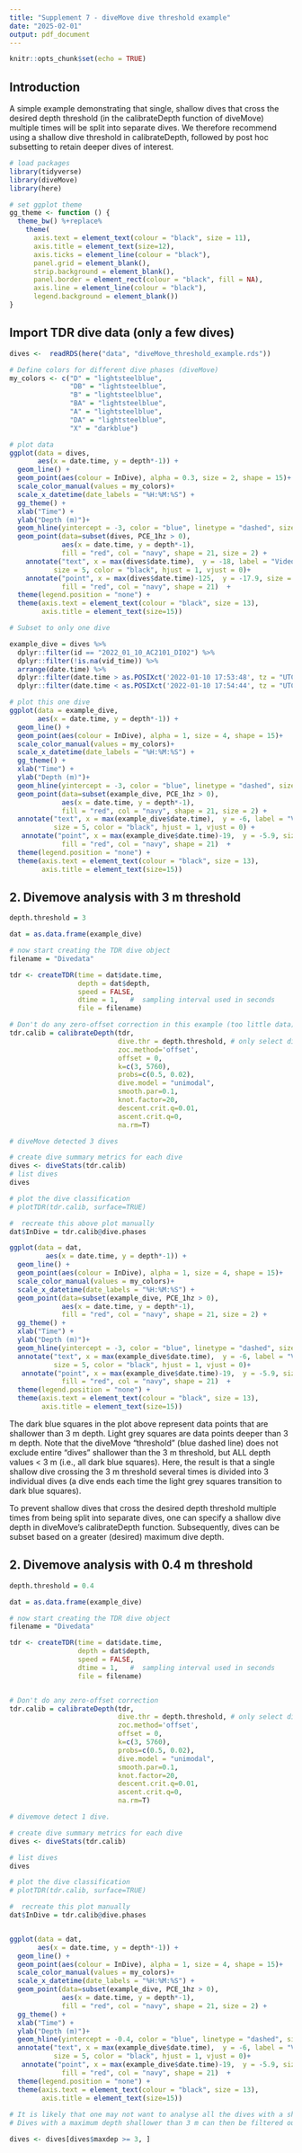 ```yaml
---
title: "Supplement 7 - diveMove dive threshold example"
date: "2025-02-01"
output: pdf_document
---
```


```r
knitr::opts_chunk$set(echo = TRUE)
```

## Introduction

A simple example demonstrating that single, shallow dives that cross the desired depth threshold (in the calibrateDepth function of diveMove) multiple times will be split into separate dives. We therefore recommend using a shallow dive threshold in calibrateDepth, followed by post hoc subsetting to retain deeper dives of interest.


```r

# load packages
library(tidyverse)
library(diveMove)
library(here)

# set ggplot theme
gg_theme <- function () { 
  theme_bw() %+replace% 
    theme(
      axis.text = element_text(colour = "black", size = 11),
      axis.title = element_text(size=12),
      axis.ticks = element_line(colour = "black"),
      panel.grid = element_blank(),
      strip.background = element_blank(),
      panel.border = element_rect(colour = "black", fill = NA),
      axis.line = element_line(colour = "black"),
      legend.background = element_blank())
}

```

## Import TDR dive data (only a few dives)

```r
dives <-  readRDS(here("data", "diveMove_threshold_example.rds"))

# Define colors for different dive phases (diveMove)
my_colors <- c("D" = "lightsteelblue", 
               "DB" = "lightsteelblue",
               "B" = "lightsteelblue",
               "BA" = "lightsteelblue", 
               "A" = "lightsteelblue",
               "DA" = "lightsteelblue",
               "X" = "darkblue")

# plot data 
ggplot(data = dives, 
       aes(x = date.time, y = depth*-1)) + 
  geom_line() +
  geom_point(aes(colour = InDive), alpha = 0.3, size = 2, shape = 15)+
  scale_color_manual(values = my_colors)+
  scale_x_datetime(date_labels = "%H:%M:%S") +
  gg_theme() + 
  xlab("Time") +
  ylab("Depth (m)")+
  geom_hline(yintercept = -3, color = "blue", linetype = "dashed", size = 1) +
  geom_point(data=subset(dives, PCE_1hz > 0),
             aes(x = date.time, y = depth*-1), 
             fill = "red", col = "navy", shape = 21, size = 2) +
    annotate("text", x = max(dives$date.time),  y = -18, label = "Video prey captures", 
           size = 5, color = "black", hjust = 1, vjust = 0)+
    annotate("point", x = max(dives$date.time)-125,  y = -17.9, size = 2.5, 
             fill = "red", col = "navy", shape = 21)  +
  theme(legend.position = "none") +
  theme(axis.text = element_text(colour = "black", size = 13),
        axis.title = element_text(size=15))

# Subset to only one dive

example_dive = dives %>%
  dplyr::filter(id == "2022_01_10_AC2101_DI02") %>%
  dplyr::filter(!is.na(vid_time)) %>%
  arrange(date.time) %>%
  dplyr::filter(date.time > as.POSIXct('2022-01-10 17:53:48', tz = "UTC")) %>%
  dplyr::filter(date.time < as.POSIXct('2022-01-10 17:54:44', tz = "UTC"))

# plot this one dive
ggplot(data = example_dive, 
       aes(x = date.time, y = depth*-1)) + 
  geom_line() +
  geom_point(aes(colour = InDive), alpha = 1, size = 4, shape = 15)+
  scale_color_manual(values = my_colors)+
  scale_x_datetime(date_labels = "%H:%M:%S") +
  gg_theme() + 
  xlab("Time") +
  ylab("Depth (m)")+
  geom_hline(yintercept = -3, color = "blue", linetype = "dashed", size = 1) +
  geom_point(data=subset(example_dive, PCE_1hz > 0),
             aes(x = date.time, y = depth*-1), 
             fill = "red", col = "navy", shape = 21, size = 2) +
  annotate("text", x = max(example_dive$date.time),  y = -6, label = "Video prey captures", 
           size = 5, color = "black", hjust = 1, vjust = 0) +
   annotate("point", x = max(example_dive$date.time)-19,  y = -5.9, size = 2.5, 
             fill = "red", col = "navy", shape = 21)  +
  theme(legend.position = "none") +
  theme(axis.text = element_text(colour = "black", size = 13),
        axis.title = element_text(size=15))

```

## 2. Divemove analysis with 3 m threshold

```r

depth.threshold = 3  

dat = as.data.frame(example_dive)

# now start creating the TDR dive object
filename = "Divedata"

tdr <- createTDR(time = dat$date.time, 
                 depth = dat$depth, 
                 speed = FALSE, 
                 dtime = 1,   #  sampling interval used in seconds
                 file = filename)

# Don't do any zero-offset correction in this example (too little data)
tdr.calib = calibrateDepth(tdr,
                           dive.thr = depth.threshold, # only select dives deeper than threshold
                           zoc.method='offset',
                           offset = 0,
                           k=c(3, 5760),
                           probs=c(0.5, 0.02),
                           dive.model = "unimodal",
                           smooth.par=0.1,
                           knot.factor=20, 
                           descent.crit.q=0.01, 
                           ascent.crit.q=0,
                           na.rm=T)

# diveMove detected 3 dives

# create dive summary metrics for each dive 
dives <- diveStats(tdr.calib)   
# list dives
dives

# plot the dive classification
# plotTDR(tdr.calib, surface=TRUE)

#  recreate this above plot manually 
dat$InDive = tdr.calib@dive.phases

ggplot(data = dat, 
         aes(x = date.time, y = depth*-1)) + 
  geom_line() +
  geom_point(aes(colour = InDive), alpha = 1, size = 4, shape = 15)+
  scale_color_manual(values = my_colors)+
  scale_x_datetime(date_labels = "%H:%M:%S") +
  geom_point(data=subset(example_dive, PCE_1hz > 0),
             aes(x = date.time, y = depth*-1),
             fill = "red", col = "navy", shape = 21, size = 2) +
  gg_theme() + 
  xlab("Time") +
  ylab("Depth (m)")+
  geom_hline(yintercept = -3, color = "blue", linetype = "dashed", size = 1) +
  annotate("text", x = max(example_dive$date.time),  y = -6, label = "Video prey captures", 
           size = 5, color = "black", hjust = 1, vjust = 0)+
   annotate("point", x = max(example_dive$date.time)-19,  y = -5.9, size = 2.5, 
             fill = "red", col = "navy", shape = 21)  +
  theme(legend.position = "none") +
  theme(axis.text = element_text(colour = "black", size = 13),
        axis.title = element_text(size=15))

```

The dark blue squares in the plot above represent data points that are shallower than 3 m depth. Light grey squares are data points deeper than 3 m depth. Note that the diveMove "threshold" (blue dashed line) does not exclude entire "dives" shallower than the 3 m threshold, but ALL depth values < 3 m (i.e., all dark blue squares). Here, the result is that a single shallow dive crossing the 3 m threshold several times is divided into 3 individual dives (a dive ends each time the light grey squares transition to dark blue squares). 

To prevent shallow dives that cross the desired depth threshold multiple times from being split into separate dives, one can specify a shallow dive depth in diveMove's calibrateDepth function. Subsequently, dives can be subset based on a greater (desired) maximum dive depth.


## 2. Divemove analysis with 0.4 m threshold

```r

depth.threshold = 0.4 

dat = as.data.frame(example_dive)

# now start creating the TDR dive object
filename = "Divedata"

tdr <- createTDR(time = dat$date.time, 
                 depth = dat$depth, 
                 speed = FALSE, 
                 dtime = 1,   #  sampling interval used in seconds
                 file = filename)


# Don't do any zero-offset correction 
tdr.calib = calibrateDepth(tdr,
                           dive.thr = depth.threshold, # only select dives deeper than threshold
                           zoc.method='offset',
                           offset = 0,
                           k=c(3, 5760),
                           probs=c(0.5, 0.02),
                           dive.model = "unimodal",
                           smooth.par=0.1,
                           knot.factor=20, 
                           descent.crit.q=0.01, 
                           ascent.crit.q=0,
                           na.rm=T)

# divemove detect 1 dive.

# create dive summary metrics for each dive 
dives <- diveStats(tdr.calib)     

# list dives
dives

# plot the dive classification
# plotTDR(tdr.calib, surface=TRUE)

#  recreate this plot manually 
dat$InDive = tdr.calib@dive.phases


ggplot(data = dat, 
       aes(x = date.time, y = depth*-1)) + 
  geom_line() +
  geom_point(aes(colour = InDive), alpha = 1, size = 4, shape = 15)+
  scale_color_manual(values = my_colors)+
  scale_x_datetime(date_labels = "%H:%M:%S") +
  geom_point(data=subset(example_dive, PCE_1hz > 0),
             aes(x = date.time, y = depth*-1),
             fill = "red", col = "navy", shape = 21, size = 2) +
  gg_theme() + 
  xlab("Time") +
  ylab("Depth (m)")+
  geom_hline(yintercept = -0.4, color = "blue", linetype = "dashed", size = 1) +
  annotate("text", x = max(example_dive$date.time),  y = -6, label = "Video prey captures", 
           size = 5, color = "black", hjust = 1, vjust = 0)+
   annotate("point", x = max(example_dive$date.time)-19,  y = -5.9, size = 2.5, 
             fill = "red", col = "navy", shape = 21)  +
  theme(legend.position = "none") +
  theme(axis.text = element_text(colour = "black", size = 13),
        axis.title = element_text(size=15))
  
# It is likely that one may not want to analyse all the dives with a shallow maximum dive depth. 
# Dives with a maximum depth shallower than 3 m can then be filtered out of the dive summary.

dives <- dives[dives$maxdep >= 3, ] 

```

